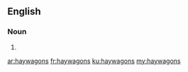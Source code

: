 ==English==

===Noun===
{{head|en|plural}}

# {{plural of|haywagon|lang=en}}

[[ar:haywagons]]
[[fr:haywagons]]
[[ku:haywagons]]
[[my:haywagons]]